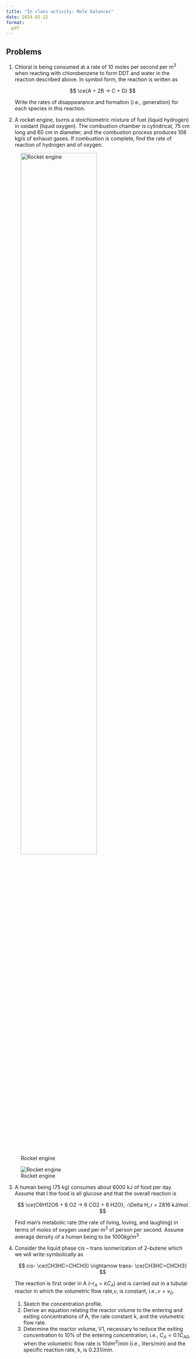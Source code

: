 ```yaml
---
title: "In class activity: Mole balances"
date: 2024-02-22
format:
  pdf
---
```


## Problems

1. Chloral is being consumed at a rate of 10 moles per second per m^3^ when
   reacting with chlorobenzene to form DDT and water in the reaction described
   above. In symbol form, the reaction is written as

   $$
   \ce{A + 2B -> C + D}
   $$

   Write the rates of disappearance and formation (i.e., generation) for each
   species in this reaction.


2. A rocket engine, burns a stoichiometric mixture of fuel (liquid
   hydrogen) in oxidant (liquid oxygen). The combustion chamber is cylindrical,
   75 cm long and 60 cm in diameter, and the combustion process produces 108
   kg/s of exhaust gases. If combustion is complete, find the rate of reaction
   of hydrogen and of oxygen. 

::: {.content-visible when-format="html"}

![Rocket engine](../../../assets/images/01-mole-balance-fig1-rocket-engine.png){#fig-rocket-engine width=70%}

:::

::: {.content-visible unless-format="html"}

![Rocket engine](../../../assets/images/01-mole-balance-fig1-rocket-engine.png){#fig-rocket-engine}

:::

3. A human being (75 kg) consumes about 6000 kJ of food per day. Assume that I
   the food is all glucose and that the overall reaction is

   $$ 
   \ce{C6H12O6 + 6 O2 -> 6 CO2 + 6 H2O}, -\Delta H_r = 2816 kJ/mol 
   $$

   Find man's metabolic rate (the rate of living, loving, and laughing) in
   terms of moles of oxygen used per m^3^ of person per second. Assume average
   density of a human being to be $1000 kg/m^3$.

4. Consider the liquid phase cis – trans isomerization of 2–butene which we
   will write symbolically as

   $$
   cis- \ce{CH3HC=CHCH3} \rightarrow trans- \ce{CH3HC=CHCH3}
   $$

   The reaction is first order in A ($–r_A = kC_A$) and is carried out in a tubular
   reactor in which the volumetric flow rate,$v$, is constant, i.e.,$v = v_0$.

   1. Sketch the concentration profile.
   2. Derive an equation relating the reactor volume to the entering and
      exiting concentrations of A, the rate constant k, and the volumetric flow
      rate.
   3. Determine the reactor volume, V1, necessary to reduce the exiting
      concentration to 10% of the entering concentration, i.e., $C_A = 0.1 C_{A0}$,
      when the volumetric flow rate is $10 dm^3/min$ (i.e., liters/min) and the
      specific reaction rate, k, is $0.23 1/min$.
